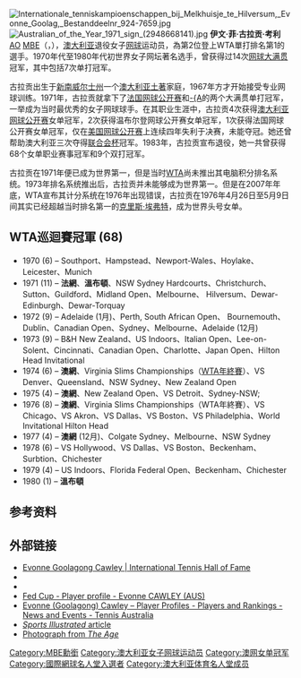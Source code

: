 {{noteTA
|G1=Tennis
}}
[[File:Internationale_tenniskampioenschappen_bij_Melkhuisje_te_Hilversum,_Evonne_Goolag,_Bestanddeelnr_924-7659.jpg|thumb]]
[[File:Australian_of_the_Year_1971_sign_(2948668141).jpg|thumb]]
'''伊文·菲·古拉贡·考利''' [[澳洲勳章|AO]] [[MBE|MBE]]（{{lang-en|'''Evonne Fay Goolagong Cawley'''}}，{{bd|1951年|7月31日||||Goolagong, Evonne}}），[[澳大利亚|澳大利亚]]退役女子[[网球|网球]]运动员，為第2位登上WTA單打排名第1的選手。1970年代至1980年代初世界女子网坛著名选手，曾获得过14次[[网球大满贯|网球大满贯]]冠军，其中包括7次单打冠军。

古拉贡出生于[[新南威尔士州|新南威尔士州]]一个[[澳大利亚土著|澳大利亚土著]]家庭，1967年方才开始接受专业网球训练。1971年，古拉贡就拿下了[[法国网球公开赛|法国网球公开赛]]和[[温布尔登网球公开赛|-{A]]的两个大满贯单打冠军，一举成为当时最优秀的女子网球球手。在其职业生涯中，古拉贡4次获得[[澳大利亚网球公开赛|澳大利亚网球公开赛]]女单冠军，2次获得温布尔登网球公开赛女单冠军，1次获得法国网球公开赛女单冠军，仅在[[美国网球公开赛|美国网球公开赛]]上连续四年失利于决赛，未能夺冠。她还曾帮助澳大利亚三次夺得[[联合会杯|联合会杯]]冠军。1983年，古拉贡宣布退役，她一共曾获得68个女单职业赛事冠军和9个双打冠军。

古拉贡在1971年便已成为世界第一，但是当时[[WTA|WTA]]尚未推出其电脑积分排名系统。1973年排名系统推出后，古拉贡并未能够成为世界第一。但是在2007年年底，WTA宣布其计分系统在1976年出现错误，古拉贡在1976年4月26日至5月9日间其实已经超越当时排名第一的[[克里斯·埃弗特|克里斯·埃弗特]]，成为世界头号女单。

== WTA巡迴賽冠軍 (68) ==
* 1970 (6) – Southport、Hampstead、Newport-Wales、Hoylake、Leicester、Munich
* 1971 (11) – '''法網'''、'''溫布頓'''、NSW Sydney Hardcourts、Christchurch、Sutton、Guildford、Midland Open、Melbourne、 Hilversum、Dewar-Edinburgh、Dewar-Torquay
* 1972 (9) – Adelaide (1月)、Perth, South African Open、 Bournemouth、Dublin、Canadian Open、Sydney、Melbourne、Adelaide (12月)
* 1973 (9) – B&H New Zealand、US Indoors、Italian Open、Lee-on-Solent、Cincinnati、Canadian Open、Charlotte、Japan Open、Hilton Head Invitational
* 1974 (6) – '''澳網'''、Virginia Slims Championships（[[WTA年終賽|WTA年終賽]]）、VS Denver、Queensland、NSW Sydney、New Zealand Open
* 1975 (4) – '''澳網'''、New Zealand Open、VS Detroit、Sydney-NSW;
* 1976 (8) – '''澳網'''、Virginia Slims Championships（WTA年終賽）、VS Chicago、VS Akron、VS Dallas、VS Boston、VS Philadelphia、World Invitational Hilton Head
* 1977 (4) – '''澳網''' (12月)、Colgate Sydney、Melbourne、NSW Sydney
* 1978 (6) – VS Hollywood、VS Dallas、VS Boston、Beckenham、Surbtion、Chichester
* 1979 (4) – US Indoors、Florida Federal Open、Beckenham、Chichester
* 1980 (1) – '''溫布頓'''

== 参考资料 ==
{{reflist}}

== 外部链接 ==
* [https://web.archive.org/web/20141007203203/http://www.tennisfame.com/hall-of-famers/evonne-goolagong-cawley Evonne Goolagong Cawley | International Tennis Hall of Fame] {{En icon}}
* {{WTA|2794}}
* {{ITF Profile|id=20003538}}
* [http://www.fedcup.com/en/players/player/profile.aspx?playerid=20003538 Fed Cup - Player profile - Evonne CAWLEY (AUS)] {{Wayback|url=http://www.fedcup.com/en/players/player/profile.aspx?playerid=20003538 |date=20160325013539 }}
* [http://www.tennis.com.au/player-profiles/evonne-goolagong-cawley Evonne (Goolagong) Cawley – Player Profiles - Players and Rankings - News and Events - Tennis Australia]{{Wayback|url=http://www.tennis.com.au/player-profiles/evonne-goolagong-cawley |date=20130616231207 }}
* [https://web.archive.org/web/20080828202355/http://media.cnnsi.com/features/1998/weekly/catchingup/0525/ ''Sports Illustrated'' article]
* [https://web.archive.org/web/20090208081459/http://150.theage.com.au/view_bestofphoto.asp?intid=300 Photograph from ''The Age'']

{{网球女单世界第一}}
{{澳网女单冠军}}
{{法网女单冠军}}
{{温网女单冠军}}
{{WTA年終賽單打冠军}}
{{美联社年度最佳女运动员}}

{{Authority control}}
{{DEFAULTSORT:Goolagong, Evonne}}
[[Category:MBE勳銜|Category:MBE勳銜]]
[[Category:澳大利亚女子网球运动员|Category:澳大利亚女子网球运动员]]
[[Category:澳网女单冠军|Category:澳网女单冠军]]
[[Category:國際網球名人堂入選者|Category:國際網球名人堂入選者]]
[[Category:澳大利亚体育名人堂成员|Category:澳大利亚体育名人堂成员]]